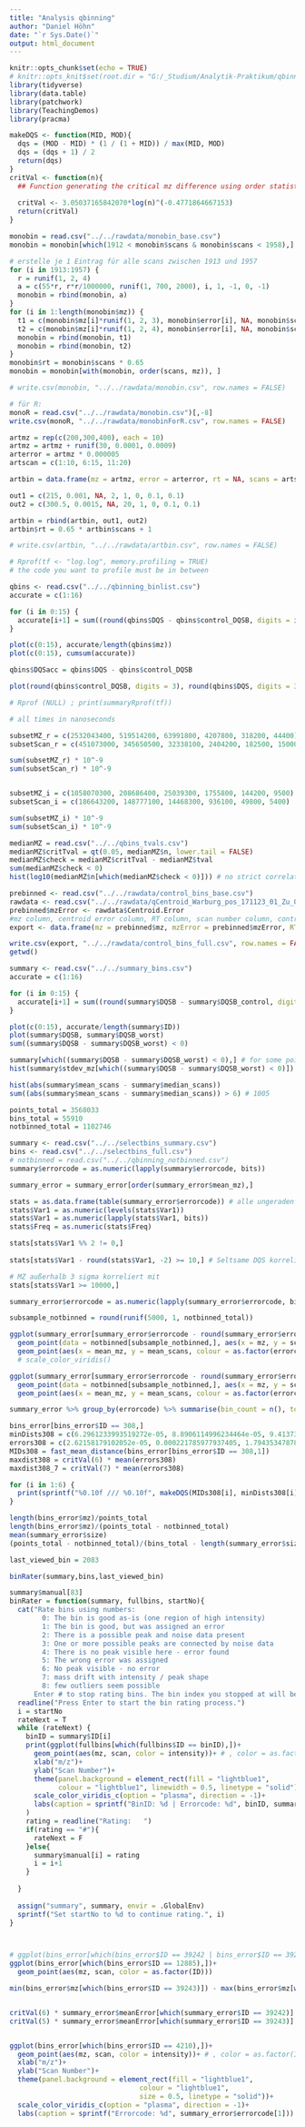 ```yaml
---
title: "Analysis qbinning"
author: "Daniel Höhn"
date: "`r Sys.Date()`"
output: html_document
---
```


```r
knitr::opts_chunk$set(echo = TRUE)
# knitr::opts_knit$set(root.dir = "G:/_Studium/Analytik-Praktikum/qbinning")
library(tidyverse)
library(data.table)
library(patchwork)
library(TeachingDemos)
library(pracma)

makeDQS <- function(MID, MOD){
  dqs = (MOD - MID) * (1 / (1 + MID)) / max(MID, MOD)
  dqs = (dqs + 1) / 2
  return(dqs)
}
critVal <- function(n){
  ## Function generating the critical mz difference using order statistics
  
  critVal <- 3.05037165842070*log(n)^(-0.4771864667153)
  return(critVal)
}
```

```r
monobin = read.csv("../../rawdata/monobin_base.csv")
monobin = monobin[which(1912 < monobin$scans & monobin$scans < 1958),]

# erstelle je 1 Eintrag für alle scans zwischen 1913 und 1957
for (i in 1913:1957) {
  r = runif(1, 2, 4)
  a = c(55*r, r*r/1000000, runif(1, 700, 2000), i, 1, -1, 0, -1)
  monobin = rbind(monobin, a)
}
for (i in 1:length(monobin$mz)) {
  t1 = c(monobin$mz[i]*runif(1, 2, 3), monobin$error[i], NA, monobin$scans[i], 1, -1, 0, -1)
  t2 = c(monobin$mz[i]*runif(1, 2, 4), monobin$error[i], NA, monobin$scans[i], 1, -1, 0, -1)
  monobin = rbind(monobin, t1)
  monobin = rbind(monobin, t2)
}
monobin$rt = monobin$scans * 0.65
monobin = monobin[with(monobin, order(scans, mz)), ]

# write.csv(monobin, "../../rawdata/monobin.csv", row.names = FALSE)

# für R:
monoR = read.csv("../../rawdata/monobin.csv")[,-8]
write.csv(monoR, "../../rawdata/monobinForR.csv", row.names = FALSE)

```

```r
artmz = rep(c(200,300,400), each = 10)
artmz = artmz + runif(30, 0.0001, 0.0009)
arterror = artmz * 0.000005
artscan = c(1:10, 6:15, 11:20)

artbin = data.frame(mz = artmz, error = arterror, rt = NA, scans = artscan, intensity = 1, ID = c(rep(1:3, each = 10)), DQScen = 0.99, DQSbin = 0.99)

out1 = c(215, 0.001, NA, 2, 1, 0, 0.1, 0.1)
out2 = c(300.5, 0.0015, NA, 20, 1, 0, 0.1, 0.1)

artbin = rbind(artbin, out1, out2)
artbin$rt = 0.65 * artbin$scans + 1

# write.csv(artbin, "../../rawdata/artbin.csv", row.names = FALSE)
```



```r
# Rprof(tf <- "log.log", memory.profiling = TRUE)
# the code you want to profile must be in between

qbins <- read.csv("../../qbinning_binlist.csv")
accurate = c(1:16)

for (i in 0:15) {
  accurate[i+1] = sum((round(qbins$DQS - qbins$control_DQSB, digits = i) == 0))
}

plot(c(0:15), accurate/length(qbins$mz))
plot(c(0:15), cumsum(accurate))

qbins$DQSacc = qbins$DQS - qbins$control_DQSB

plot(round(qbins$control_DQSB, digits = 3), round(qbins$DQS, digits = 3))

# Rprof (NULL) ; print(summaryRprof(tf))

```

```r
# all times in nanoseconds

subsetMZ_r = c(2532043400, 519514200, 63991800, 4207800, 318200, 44400)
subsetScan_r = c(451073000, 345650500, 32338100, 2404200, 182500, 15000)

sum(subsetMZ_r) * 10^-9
sum(subsetScan_r) * 10^-9


subsetMZ_i = c(1058070300, 208686400, 25039300, 1755800, 144200, 9500)
subsetScan_i = c(186643200, 148777100, 14468300, 936100, 49800, 5400)

sum(subsetMZ_i) * 10^-9
sum(subsetScan_i) * 10^-9
```

```r
medianMZ = read.csv("../../qbins_tvals.csv")
medianMZ$critTval = qt(0.05, medianMZ$n, lower.tail = FALSE)
medianMZ$check = medianMZ$critTval - medianMZ$tval
sum(medianMZ$check < 0)
hist(log10(medianMZ$n[which(medianMZ$check < 0)])) # no strict correlation between binsize, dqs and the median being a bad estimate of the distribution mean
```

```r
prebinned <- read.csv("../../rawdata/control_bins_base.csv")
rawdata <- read.csv("../../rawdata/qCentroid_Warburg_pos_171123_01_Zu_01.csv")
prebinned$mzError <- rawdata$Centroid.Error
#mz column, centroid error column, RT column, scan number column, control ID column 
export <- data.frame(mz = prebinned$mz, mzError = prebinned$mzError, RT = prebinned$rt, scanNo = prebinned$scanNo, intensity = prebinned$intensity, controlID = prebinned$ID, controlCentroidDQS = prebinned$DQScen, controlBinDQS = prebinned$DQSbin)

write.csv(export, "../../rawdata/control_bins_full.csv", row.names = FALSE)
getwd()
```

```r
summary <- read.csv("../../summary_bins.csv")
accurate = c(1:16)

for (i in 0:15) {
  accurate[i+1] = sum((round(summary$DQSB - summary$DQSB_control, digits = i) == 0))
}

plot(c(0:15), accurate/length(summary$ID))
plot(summary$DQSB, summary$DQSB_worst) 
sum((summary$DQSB - summary$DQSB_worst) < 0)

summary[which((summary$DQSB - summary$DQSB_worst) < 0),] # for some points, the worst DQS is better than the actual one - why?
hist(summary$stdev_mz[which((summary$DQSB - summary$DQSB_worst) < 0)])

hist(abs(summary$mean_scans - summary$median_scans))
sum((abs(summary$mean_scans - summary$median_scans)) > 6) # 1005

```

```r
points_total = 3568033
bins_total = 55910
notbinned_total = 1102746

summary <- read.csv("../../selectbins_summary.csv")
bins <- read.csv("../../selectbins_full.csv")
# notbinned = read.csv("../../qbinning_notbinned.csv")
summary$errorcode = as.numeric(lapply(summary$errorcode, bits))

summary_error = summary_error[order(summary_error$mean_mz),]

stats = as.data.frame(table(summary_error$errorcode)) # alle ungeraden Zahlen haben duplikate
stats$Var1 = as.numeric(levels(stats$Var1))
stats$Var1 = as.numeric(lapply(stats$Var1, bits))
stats$Freq = as.numeric(stats$Freq)

stats[stats$Var1 %% 2 != 0,]
 
stats[stats$Var1 - round(stats$Var1, -2) >= 10,] # Seltsame DQS korrelierern nicht mit anderen Fehlern

# MZ außerhalb 3 sigma korreliert mit 
stats[stats$Var1 >= 10000,]

summary_error$errorcode = as.numeric(lapply(summary_error$errorcode, bits))

subsample_notbinned = round(runif(5000, 1, notbinned_total))

ggplot(summary_error[summary_error$errorcode - round(summary_error$errorcode, -5) >= 1000,])+
  geom_point(data = notbinned[subsample_notbinned,], aes(x = mz, y = scan)) +
  geom_point(aes(x = mean_mz, y = mean_scans, colour = as.factor(errorcode)))
  # scale_color_viridis()

ggplot(summary_error[summary_error$errorcode - round(summary_error$errorcode, -3) >= 100,])+
  geom_point(data = notbinned[subsample_notbinned,], aes(x = mz, y = scan)) +
  geom_point(aes(x = mean_mz, y = mean_scans, colour = as.factor(errorcode)))

summary_error %>% group_by(errorcode) %>% summarise(bin_count = n(), total_points = sum(size), ratio = sum(size)/n(), dqsCen = mean(DQSC_min))

bins_error[bins_error$ID == 308,]
minDists308 = c(6.2961233993519272e-05, 8.8906114996234464e-05, 9.4137318995990427e-05, 0.0001178799969920874, 8.2152471009067085e-05, 7.1812920992897489e-05)
errors308 = c(2.62158179102052e-05, 0.000221785977937405, 1.7943534787886702e-05, 3.6100375305253397e-05, 1.8813454471750598e-05, 7.20372773346827e-05)
MIDs308 = fast_mean_distance(bins_error[bins_error$ID == 308,1])
maxdist308 = critVal(6) * mean(errors308)
maxdist308_7 = critVal(7) * mean(errors308)

for (i in 1:6) {
  print(sprintf("%0.10f /// %0.10f", makeDQS(MIDs308[i], minDists308[i]), makeDQS(MIDs308[i], maxdist308)))
}

length(bins_error$mz)/points_total
length(bins_error$mz)/(points_total - notbinned_total)
mean(summary_error$size)
(points_total - notbinned_total)/(bins_total - length(summary_error$size))
```

```r

last_viewed_bin = 2083

binRater(summary,bins,last_viewed_bin)

summary$manual[83]
binRater = function(summary, fullbins, startNo){
  cat("Rate bins using numbers:
        0: The bin is good as-is (one region of high intensity)
        1: The bin is good, but was assigned an error
        2: There is a possible peak and noise data present
        3: One or more possible peaks are connected by noise data
        4: There is no peak visible here - error found
        5: The wrong error was assigned
        6: No peak visible - no error
        7: mass drift with intensity / peak shape
        8: few outliers seem possible
      Enter # to stop rating bins. The bin index you stopped at will be printed to the console. Your selections are saved to the dataframe \"summary\".\n")
  readline("Press Enter to start the bin rating process.")
  i = startNo
  rateNext = T
  while (rateNext) {
    binID = summary$ID[i]
    print(ggplot(fullbins[which(fullbins$ID == binID),])+
      geom_point(aes(mz, scan, color = intensity))+ # , color = as.factor(ID)
      xlab("m/z")+
      ylab("Scan Number")+
      theme(panel.background = element_rect(fill = "lightblue1",
            colour = "lightblue1", linewidth = 0.5, linetype = "solid"))+
      scale_color_viridis_c(option = "plasma", direction = -1)+
      labs(caption = sprintf("BinID: %d | Errorcode: %d", binID, summary$errorcode[1]))
    )
    rating = readline("Rating:   ")
    if(rating == "#"){
      rateNext = F
    }else{
      summary$manual[i] = rating
      i = i+1
    }
    
  }
  
  assign("summary", summary, envir = .GlobalEnv)
  sprintf("Set startNo to %d to continue rating.", i)
}



# ggplot(bins_error[which(bins_error$ID == 39242 | bins_error$ID == 39243),])+
ggplot(bins_error[which(bins_error$ID == 12885),])+
  geom_point(aes(mz, scan, color = as.factor(ID)))

min(bins_error$mz[which(bins_error$ID == 39243)]) - max(bins_error$mz[which(bins_error$ID == 39242)])


critVal(6) * summary_error$meanError[which(summary_error$ID == 39242)]
critVal(5) * summary_error$meanError[which(summary_error$ID == 39243)]


ggplot(bins_error[which(bins_error$ID == 4210),])+
  geom_point(aes(mz, scan, color = intensity))+ # , color = as.factor(ID)
  xlab("m/z")+
  ylab("Scan Number")+
  theme(panel.background = element_rect(fill = "lightblue1",
                                colour = "lightblue1",
                                size = 0.5, linetype = "solid"))+
  scale_color_viridis_c(option = "plasma", direction = -1)+
  labs(caption = sprintf("Errorcode: %d", summary_error$errorcode[1]))
  
  
```

